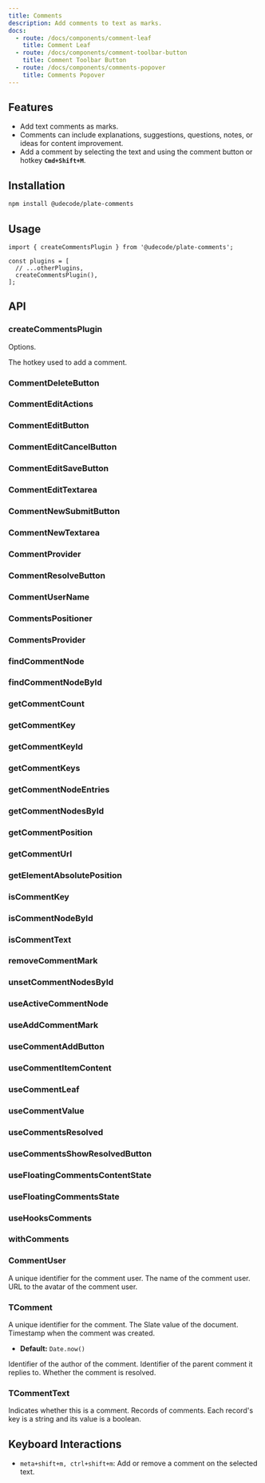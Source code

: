 ```yaml
---
title: Comments
description: Add comments to text as marks.
docs:
  - route: /docs/components/comment-leaf
    title: Comment Leaf
  - route: /docs/components/comment-toolbar-button
    title: Comment Toolbar Button
  - route: /docs/components/comments-popover
    title: Comments Popover
---
```


<ComponentPreview name="playground-demo" id="comment" />

<PackageInfo>

## Features

- Add text comments as marks.
- Comments can include explanations, suggestions, questions, notes, or ideas for content improvement.
- Add a comment by selecting the text and using the comment button or hotkey **`Cmd+Shift+M`**.

</PackageInfo>

## Installation

```bash
npm install @udecode/plate-comments
```

## Usage

```tsx
import { createCommentsPlugin } from '@udecode/plate-comments';

const plugins = [
  // ...otherPlugins,
  createCommentsPlugin(),
];
```

## API

### createCommentsPlugin

<APIAttributes>

Options.

<APIItem name="hotkey" type="string" optional>

The hotkey used to add a comment.

</APIItem>
</APIAttributes>

### CommentDeleteButton

### CommentEditActions

### CommentEditButton

### CommentEditCancelButton

### CommentEditSaveButton

### CommentEditTextarea

### CommentNewSubmitButton

### CommentNewTextarea

### CommentProvider

### CommentResolveButton

### CommentUserName

### CommentsPositioner

### CommentsProvider

### findCommentNode

### findCommentNodeById

### getCommentCount

### getCommentKey

### getCommentKeyId

### getCommentKeys

### getCommentNodeEntries

### getCommentNodesById

### getCommentPosition

### getCommentUrl

### getElementAbsolutePosition

### isCommentKey

### isCommentNodeById

### isCommentText

### removeCommentMark

### unsetCommentNodesById

### useActiveCommentNode

### useAddCommentMark

### useCommentAddButton

### useCommentItemContent

### useCommentLeaf

### useCommentValue

### useCommentsResolved

### useCommentsShowResolvedButton

### useFloatingCommentsContentState

### useFloatingCommentsState

### useHooksComments

### withComments

### CommentUser

<APIAttributes>
<APIItem name="id" type="string">
A unique identifier for the comment user.

</APIItem>
<APIItem name="name" type="string">
The name of the comment user.

</APIItem>
<APIItem name="avatarUrl" type="string" optional>
URL to the avatar of the comment user.

</APIItem>
</APIAttributes>

### TComment

<APIAttributes>
<APIItem name="id" type="string">
A unique identifier for the comment.

</APIItem>
<APIItem name="value" type="Value">
The Slate value of the document.

</APIItem>
<APIItem name="createdAt" type="number">
Timestamp when the comment was created.

- **Default:** `Date.now()`

</APIItem>
<APIItem name="userId" type="string">
Identifier of the author of the comment.

</APIItem>
<APIItem name="parentId" type="string" optional>
Identifier of the parent comment it replies to.

</APIItem>
<APIItem name="isResolved" type="boolean" optional>
Whether the comment is resolved.

</APIItem>
</APIAttributes>

### TCommentText

<APIAttributes>
<APIItem name="comment" type="boolean" optional>
Indicates whether this is a comment.

</APIItem>
<APIItem name="comments" type="Record<string, boolean>" optional>
Records of comments. Each record's key is a string and its value is a boolean.

</APIItem>
</APIAttributes>

## Keyboard Interactions

- `meta+shift+m, ctrl+shift+m`: Add or remove a comment on the selected text.
